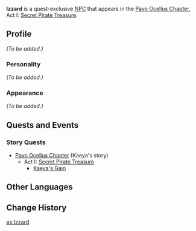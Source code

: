 {{Meta
<!-- Remove this template after adding the missing info -->
|missing_NPC_profile  = yes
}}
{{Character Infobox
|type             = Quest NPC
|image            = NPC Izzard.png
|realname         = 
|region           = Mondstadt
|affiliation      = Treasure Hoarders
|title            = Treasure Hoarder
|voiceEN          = 
|voiceCN          = 
|voiceJP          = 
}}
'''Izzard''' is a quest-exclusive [[NPC]] that appears in the [[Pavo Ocellus Chapter]], Act I: [[Secret Pirate Treasure]].

==Profile==
<!--detailed story/lore information goes here-->
''(To be added.)''

===Personality===
''(To be added.)''

===Appearance===
''(To be added.)''

==Quests and Events==
===Story Quests===
* [[Pavo Ocellus Chapter]] (Kaeya's story)
** Act I: [[Secret Pirate Treasure]]
*** [[Kaeya's Gain]]

==Other Languages==
{{Other Languages|default_hidden = 1
|en      = Izzard
|zhs     = 伊扎德
|zhs_rm  = Yīzhādé
|zht     = 伊紮德
|zht_rm  = Yīzhādé
|ja      = イザード
|ja_rm   = Izaado
|ko      = 이자드
|ko_rm   = 
|es      = Izzard
|fr      = Izzard
|ru      = Иззард
|th      = Izzard
|vi      = Izzard
|de      = Izzard
|id      = Izzard
|pt      = Izzard
}}

==Change History==
{{Change History|1.0}}

[[es:Izzard]]